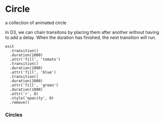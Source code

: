 
<Meta of={CirclesStories} />

# Circle

<Subtitle>a collection of animated circle</Subtitle>

In D3, we can chain transitons by placing them after another without having to add a delay.
When the duration has finished, the next transition will run.

```
exit
  .transition()
  .duration(1000)
  .attr('fill', 'tomato')
  .transition()
  .duration(1000)
  .attr('fill', 'blue')
  .transition()
  .duration(1000)
  .attr('fill', 'green')
  .duration(1000)
  .attr('r', 0)
  .style('opacity', 0)
  .remove()
```

### Circles

<Canvas of={CirclesStories.Circles} />
